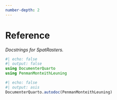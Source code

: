 ```yaml
---
number-depth: 2
---
```


# Reference

_Docstrings for SpatRasters._

```julia
#| echo: false
#| output: false
using DocumenterQuarto
using PenmanMonteithLeuning
```

```julia
#| echo: false
#| output: asis
DocumenterQuarto.autodoc(PenmanMonteithLeuning)
```

